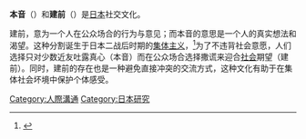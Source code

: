 {{Translating|||time=2021-03-22T19:16:26+00:00}}
'''本音'''（{{jpn|j=本音|hg=ほんね|rm=honne}}）和'''建前'''（{{jpn|j=建前|hg=たてまえ|rm=tatemae|link=no}}）是[[日本|日本]]社交文化。

建前，意为一个人在公众场合的行为与意见；而本音的意思是一个人的真实想法和渴望。这种分割诞生于日本二战后时期的[[集体主义|集体主义]]，<ref>{{Cite book|title=The anatomy of self|last=土居|first=健郎|year=1985|isbn=9780870117619}}</ref>为了不违背社会意愿，人们选择只对少数近友吐露真心（本音）而在公众场合选择撒谎来迎合[[社会|社会]]期望（建前）。同时，建前的存在也是一种避免直接冲突的交流方式，这种文化有助于在集体社会坏境中保护个体感受。

{{日本小作品}}

[[Category:人際溝通|Category:人際溝通]]
[[Category:日本研究|Category:日本研究]]